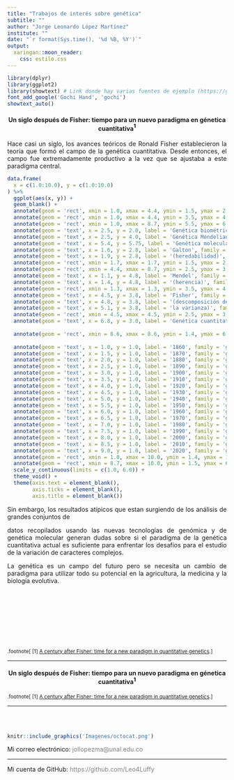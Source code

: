 ```yaml
---
title: "Trabajos de interés sobre genética"
subtitle: ""
author: "Jorge Leonardo López Martínez"
institute: ""
date: "`r format(Sys.time(), '%d %B, %Y')`"
output:
  xaringan::moon_reader:
    css: estilo.css
---
```

<!--
background-image: url(https://github.githubassets.com/images/modules/about/diversity/blacktocat.png)
background-size: 86px
background-position: 98% 0.4%
-->
```r

library(dplyr)
library(ggplot2)
library(showtext) # Link donde hay varias fuentes de ejemplo (https://github.com/yixuan/showtext)
font_add_google('Gochi Hand', 'gochi')
showtext_auto()
```

<section style="text-align: center;"><h4><p class="text-info">Un siglo después de Fisher: tiempo para un nuevo paradigma en génetica cuantitativa<font color="black"><sup>1</sup></font></p></h4></section>

<div class = "row">

<div class = "col-md-6">

<section style="text-align: justify;"><p class="text-secondary">Hace casi un siglo, los avances teóricos de Ronald Fisher establecieron la teoría que formó el campo de la genética cuantitativa. Desde entonces, el campo fue extremadamente productivo a la vez que se ajustaba a este paradigma central.</p></section>

<!--
El campo de la genética se fundó cuando se presentó el primer mapeo genotipo-fenotipo en el tranajo pionero de Mendel sobre los guisantes. Paralelamente, Galton desarrollo ideas sobre la heredabilidad de los caracteres fenotipos a mediados de la decada de 1870. Después de que el trabajo de Mendel fue redescubierto, hubo un debate entre las escuelas de pensamiento biometrico y Mendeliano.

A principios de la decada de 1900, el estadístico  britanico Ronald Fisher revolucionó el campo de la genética al presentar una teoría que unificaba ambas escuelas de pensamiento. Su trabajo proporciono un marco solido para el estudio de la variación fenotípica en las poblaciones que ha prevalecido hasta nuestros días.
-->

```r

data.frame(
  x = c(1.0:10.0), y = c(1.0:10.0)
) %>%
  ggplot(aes(x, y)) +
  geom_blank() +
  annotate(geom = 'rect', xmin = 1.0, xmax = 4.4, ymin = 1.5, ymax = 2.5, colour = 'white', fill = 'yellow', alpha = 0.4) +
  annotate(geom = 'rect', xmin = 1.0, xmax = 4.4, ymin = 3.5, ymax = 4.5, colour = 'white', fill = 'red', alpha = 0.4) +
  annotate(geom = 'rect', xmin = 1.0, xmax = 8.7, ymin = 5.5, ymax = 6.0, colour = 'white', fill = 'cyan', alpha = 0.4) +
  annotate(geom = 'text', x = 2.5, y = 2.0, label = 'Genética biométrica', family = 'gochi', size = 6.0, colour = 'black') +
  annotate(geom = 'text', x = 2.5, y = 4.0, label = 'Genética Mendeliana', family = 'gochi', size = 6.0, colour = 'black') +
  annotate(geom = 'text', x = 5.4, y = 5.75, label = 'Genética molecular', family = 'gochi', size = 6.0, colour = 'black') +
  annotate(geom = 'text', x = 1.6, y = 2.8, label = 'Galton', family = 'gochi', size = 5.4, colour = 'black', angle = 45) +
  annotate(geom = 'text', x = 1.9, y = 2.8, label = '(heredabilidad)', family = 'gochi', size = 5.4, colour = 'black', angle = 45) +
  annotate(geom = 'rect', xmin = 1.7, xmax = 1.7, ymin = 1.5, ymax = 2.5, colour = 'black', fill = 'black', alpha = 1.2) +
  annotate(geom = 'rect', xmin = 4.4, xmax = 8.7, ymin = 2.5, ymax = 3.5, colour = 'white', fill = 'orange', alpha = 0.4) +
  annotate(geom = 'text', x = 1.1, y = 4.8, label = 'Mendel', family = 'gochi', size = 5.4, colour = 'black', angle = 45) +
  annotate(geom = 'text', x = 1.4, y = 4.8, label = '(herencia)', family = 'gochi', size = 5.4, colour = 'black', angle = 45) +
  annotate(geom = 'rect', xmin = 1.3, xmax = 1.3, ymin = 3.5, ymax = 4.5, colour = 'black', fill = 'black', alpha = 1.2) +
  annotate(geom = 'text', x = 4.5, y = 3.8, label = 'Fisher', family = 'gochi', size = 5.4, colour = 'black', angle = 45) +
  annotate(geom = 'text', x = 4.8, y = 3.8, label = '(descomposición de', family = 'gochi', size = 5.4, colour = 'black', angle = 45) +
  annotate(geom = 'text', x = 5.1, y = 3.8, label = 'la varianza)', family = 'gochi', size = 5.4, colour = 'black', angle = 45) +
  annotate(geom = 'rect', xmin = 4.5, xmax = 4.5, ymin = 2.5, ymax = 3.5, colour = 'black', fill = 'black', alpha = 1.2) +
  annotate(geom = 'text', x = 6.8, y = 3.0, label = 'Genética cuantitativa', family = 'gochi', size = 6.0, colour = 'black') +
  
  annotate(geom = 'rect', xmin = 8.6, xmax = 8.6, ymin = 1.4, ymax = 6.0, colour = 'black', fill = 'black', alpha = 1.2) +
  
  annotate(geom = 'text', x = 1.0, y = 1.0, label = '1860', family = 'gochi', size = 4.8, colour = 'black', angle = 45) +
  annotate(geom = 'text', x = 1.5, y = 1.0, label = '1870', family = 'gochi', size = 4.8, colour = 'black', angle = 45) +
  annotate(geom = 'text', x = 2.0, y = 1.0, label = '1880', family = 'gochi', size = 4.8, colour = 'black', angle = 45) +
  annotate(geom = 'text', x = 2.5, y = 1.0, label = '1890', family = 'gochi', size = 4.8, colour = 'black', angle = 45) +
  annotate(geom = 'text', x = 3.0, y = 1.0, label = '1900', family = 'gochi', size = 4.8, colour = 'black', angle = 45) +
  annotate(geom = 'text', x = 3.5, y = 1.0, label = '1910', family = 'gochi', size = 4.8, colour = 'black', angle = 45) +
  annotate(geom = 'text', x = 4.0, y = 1.0, label = '1920', family = 'gochi', size = 4.8, colour = 'black', angle = 45) +
  annotate(geom = 'text', x = 4.5, y = 1.0, label = '1930', family = 'gochi', size = 4.8, colour = 'black', angle = 45) +
  annotate(geom = 'text', x = 5.0, y = 1.0, label = '1940', family = 'gochi', size = 4.8, colour = 'black', angle = 45) +
  annotate(geom = 'text', x = 5.5, y = 1.0, label = '1950', family = 'gochi', size = 4.8, colour = 'black', angle = 45) +
  annotate(geom = 'text', x = 6.0, y = 1.0, label = '1960', family = 'gochi', size = 4.8, colour = 'black', angle = 45) +
  annotate(geom = 'text', x = 6.5, y = 1.0, label = '1970', family = 'gochi', size = 4.8, colour = 'black', angle = 45) +
  annotate(geom = 'text', x = 7.0, y = 1.0, label = '1980', family = 'gochi', size = 4.8, colour = 'black', angle = 45) +
  annotate(geom = 'text', x = 7.5, y = 1.0, label = '1990', family = 'gochi', size = 4.8, colour = 'black', angle = 45) +
  annotate(geom = 'text', x = 8.0, y = 1.0, label = '2000', family = 'gochi', size = 4.8, colour = 'black', angle = 45) +
  annotate(geom = 'text', x = 8.5, y = 1.0, label = '2010', family = 'gochi', size = 4.8, colour = 'black', angle = 45) +
  annotate(geom = 'text', x = 9.0, y = 1.0, label = '2020', family = 'gochi', size = 4.8, colour = 'black', angle = 45) +
  annotate(geom = 'rect', xmin = 1.0, xmax = 10.0, ymin = 1.4, ymax = 1.4, colour = 'black', fill = 'black', alpha = 1.2) +
  annotate(geom = 'rect', xmin = 8.7, xmax = 10.0, ymin = 1.5, ymax = 6.0, colour = 'white', fill = 'black', alpha = 0.4) +
  scale_y_continuous(limits = c(1.0, 6.0)) +
  theme_void() +
  theme(axis.text = element_blank(),
        axis.ticks = element_blank(),
        axis.title = element_blank())
```

<section style="text-align: justify;"><p class="text-secondary">Sin embargo, los resultados atípicos que estan surgiendo de los análisis de grandes conjuntos de</p></section>

</div>

<div class = "col-md-6">

<section style="text-align: justify;"><p class="text-secondary">datos recopilados usando las nuevas tecnologías de genómica y de genética molecular generan dudas sobre si el paradigma de la genética cuantitativa actual es suficiente para enfrentar los desafíos para el estudio de la variación de caracteres complejos.</p></section>

<!--
Los modelos actuales se extienden hasta sus límites y requieren ajustes sustanciales para explicar y tratar las observaciones. En el trabajo argumentan que el campo de la genética cuantitativa ahora está en una crisis y en un punto donde se necesita un nuevo marco genético que pueda abarcar los resultados anteriores, así como las anomalias actuales. 
-->

<section style="text-align: justify;"><p class="text-secondary">La genética es un campo del futuro pero se necesita un cambio de paradigma para utilizar todo su potencial en la agricultura, la medicina y la biología evolutiva.</p></section>

<br>
<br>
<br>
<br>
<br>
<br>
<br>

<small>
.footnote[
[1] [A century after Fisher: time for a new paradigm in quantitative genetics](https://www.ncbi.nlm.nih.gov/pubmed/24161664).
]
</small>

</div>

</div>

---

<section style="text-align: center;"><h4><p class="text-info">Un siglo después de Fisher: tiempo para un nuevo paradigma en génetica cuantitativa<font color="black"><sup>1</sup></font></p></h4></section>

<small>
.footnote[
[1] [A century after Fisher: time for a new paradigm in quantitative genetics](https://www.ncbi.nlm.nih.gov/pubmed/24161664).
]
</small>

---

<br>
<br>

<div class = "row">

<div class = "col-md-3">

</div>

<div class = "col-md-5">

```r

knitr::include_graphics('Imagenes/octocat.png')
```

<div class="alert alert-dismissible alert-warning">
Mi correo electrónico: <font color="gray">jollopezma@unal.edu.co</font>
<HR>
Mi cuenta de GitHub: <font color="gray">https://github.com/Leo4Luffy</font>
</div>

</div>

<div class = "col-md-4">

</div>

</div>


